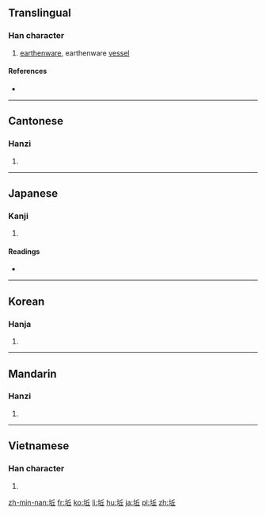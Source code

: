 ==Translingual==
{{Han etyl}}

===Han character===
{{Han char|rn=32|rad=土|as=05|sn=8|four=42111|canj=GOM|ids=⿰土丘}}

# [[earthenware]], earthenware [[vessel]]

====References====
* {{Han ref|kx=0226.350|dkj=04990|dj=0462.120|hdz=10432.080|uh=5775|ud=22389|bh=CBFA|bd=52218}}

----

==Cantonese==

===Hanzi===
{{yue-hanzi|jyut=[[jau1]]|y=yau1}}

# {{defn|lang=yue|sort=土05}}

----

==Japanese==

===Kanji===
{{ja-kanji|grade=|rs=土05}}

# {{defn|lang=ja|sort=土05}}

====Readings====
* {{ja-readings|on=[[きょう]] (kyō)|kun=[[おか]] (oka)}}

----

==Korean==

===Hanja===
{{ko-hanja|hangeul=구|rv=gu|mr=ku}}

# {{defn|lang=ko|sort=土05}}

----

==Mandarin==

===Hanzi===
{{cmn-hanzi|pin=[[qiū]] ([[qiu1]])|wg=ch'iu<sup>1</sup>}}

# {{defn|lang=cmn|sort=土05}}

----

==Vietnamese==

===Han character===
{{vi-hantu|[[gò]]|rs=土05}}

# {{defn|lang=vi|sort=土05}}

[[zh-min-nan:坵]]
[[fr:坵]]
[[ko:坵]]
[[li:坵]]
[[hu:坵]]
[[ja:坵]]
[[pl:坵]]
[[zh:坵]]